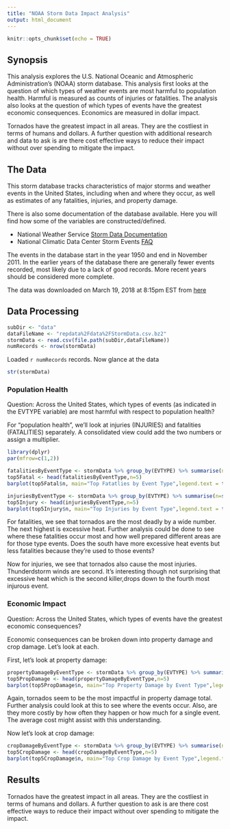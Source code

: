 ```yaml
---
title: "NOAA Storm Data Impact Analysis"
output: html_document
---
```


```r
knitr::opts_chunk$set(echo = TRUE)
```

<!-- Immediately after the title, there should be a synopsis which describes
     and summarizes your analysis in at most 10 complete sentences. -->

## Synopsis
This analysis explores the U.S. National Oceanic and Atmospheric Administration's (NOAA) storm database. This analysis first looks at the question of which types of weather events are most harmful to population health. Harmful is measured as counts of injuries or fatalities. The analysis also looks at the question of which types of events have the greatest 
economic consequences. Economics are measured in dollar impact.

Tornados have the greatest impact in all areas. They are the costliest in terms
of humans and dollars. A further question with additional research and data to 
ask is are there cost effective ways to reduce their impact without over 
spending to mitigate the impact.

## The Data
This storm database tracks characteristics of major storms and weather events in the United States, including when and where they occur, as well as estimates of any fatalities, injuries, and property damage.

There is also some documentation of the database available. Here you will find how some of the variables are constructed/defined.

* National Weather Service [Storm Data Documentation](https://d396qusza40orc.cloudfront.net/repdata%2Fpeer2_doc%2Fpd01016005curr.pdf)
* National Climatic Data Center Storm Events [FAQ](https://d396qusza40orc.cloudfront.net/repdata%2Fpeer2_doc%2FNCDC%20Storm%20Events-FAQ%20Page.pdf)

The events in the database start in the year 1950 and end in November 2011. In the earlier years of the database there are generally fewer events recorded, most likely due to a lack of good records. More recent years should be considered more complete.

The data was downloaded on March 19, 2018 at 8:15pm EST from [here](https://d396qusza40orc.cloudfront.net/repdata%2Fdata%2FStormData.csv.bz2)

## Data Processing
```r
subDir <- "data"
dataFileName <- "repdata%2Fdata%2FStormData.csv.bz2"
stormData <- read.csv(file.path(subDir,dataFileName))
numRecords <- nrow(stormData)
```
Loaded `r numRecords` records. Now glance at the data
```r
str(stormData)
```
### Population Health
Question: Across the United States, which types of events (as indicated in the EVTYPE variable) are most harmful with respect to population health?

For "population health", we'll look at injuries (INJURIES) and  fatalities 
(FATALITIES) separately. A consolidated view could add the two numbers or assign
a multiplier.

```r
library(dplyr)
par(mfrow=c(1,2))

fatalitiesByEventType <- stormData %>% group_by(EVTYPE) %>% summarise(n=sum(FATALITIES,na.rm = TRUE)) %>% arrange(desc(n))
top5Fatal <- head(fatalitiesByEventType,n=5)
barplot(top5Fatal$n, main="Top Fatatlies by Event Type",legend.text = top5Fatal$EVTYPE, col = heat.colors(5), xlab = "Event Type", ylab="Fatality Count")

injuriesByEventType <- stormData %>% group_by(EVTYPE) %>% summarise(n=sum(INJURIES,na.rm = TRUE)) %>% arrange(desc(n))
top5Injury <- head(injuriesByEventType,n=5)
barplot(top5Injury$n, main="Top Injuries by Event Type",legend.text = top5Injury$EVTYPE, col = heat.colors(5), xlab = "Event Type", ylab="Injury Count")
```

For fatalities, we see that tornados are the most deadly by a wide number. The next highest is excessive heat. Further analysis could be done to see where these fatalities occur most and how well prepared different areas are for those type events. Does the south have more excessive heat events but less fatalities because they're used to those events?

Now for injuries, we see that tornados also cause the most injuries. 
Thunderdstorm winds are second. It's interesting though not surprising that 
excessive heat which is the second killer,drops down to the fourth most injurous event.

### Economic Impact
Question: Across the United States, which types of events have the greatest economic consequences?

Economic consequences can be broken down into property damage and crop damage.
Let's look at each.

First, let's look at property damage:
<!-- TODO: Fix absolute units on damage amount -->
```r
propertyDamageByEventType <- stormData %>% group_by(EVTYPE) %>% summarise(n=sum(PROPDMG,na.rm = TRUE)) %>% arrange(desc(n))
top5PropDamage <- head(propertyDamageByEventType,n=5)
barplot(top5PropDamage$n, main="Top Property Damage by Event Type",legend.text = top5PropDamage$EVTYPE, col = heat.colors(5), xlab = "Event Type", ylab="Property Damage")
```

Again, tornados seem to be the most impactful in property damage total. Further
analysis could look at this to see where the events occur. Also, are they
more costly by how often they happen or how much for a single event. The average
cost might assist with this understanding.

Now let's look at crop damage:
<!-- TODO: Fix absolute units on damage amount -->
```r
cropDamageByEventType <- stormData %>% group_by(EVTYPE) %>% summarise(n=sum(CROPDMG,na.rm = TRUE)) %>% arrange(desc(n))
top5CropDamage <- head(cropDamageByEventType,n=5)
barplot(top5CropDamage$n, main="Top Crop Damage by Event Type",legend.text = top5CropDamage$EVTYPE, col = heat.colors(5), xlab = "Event Type", ylab="Crop Damage")
```

## Results
Tornados have the greatest impact in all areas. They are the costliest in terms
of humans and dollars. A further question to ask is are there cost effective
ways to reduce their impact without over spending to mitigate the impact.